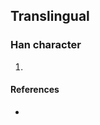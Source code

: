 {{also|瀂}}
{{character info/new}}
==Translingual==

===Han character===
{{Han char|rn=85|rad=水|as=12|sn=15|four=|canj=ENWA,XENWA|ids=⿰氵鲁}}

# {{defn|Han|sort=水12}}

====References====
* {{Han ref|kx=0652.321|hdz=31746.021|uh=6F9B|ud=28571}}